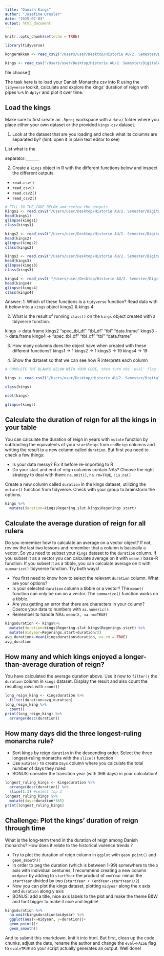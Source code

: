 ```yaml
---
title: "Danish Kings"
author: "Josefine Dresler"
date: "2025-07-03"
output: html_document
--- 
```


```r
knitr::opts_chunk$set(echo = TRUE)
```


```r
library(tidyverse)
```

```r
kongerækken <- read_csv2("/Users/user/Desktop/Historie AU/2. Semester/Digitale_arkiver_metoder/Rstudio/DanishMonarchs-main/data/kongerækken-csv-2.csv")
```

```r
kings <- read_csv("/Users/user/Desktop/Historie AU/2. Semester/Digitale_arkiver_metoder/Rstudio/DanishMonarchs-main/data/kings.csv")
```

file.choose()

The task here is to load your Danish Monarchs csv into R using the `tidyverse` toolkit, calculate and explore the kings' duration of reign with pipes `%>%` in `dplyr` and plot it over time.

## Load the kings

Make sure to first create an  `.Rproj` workspace with a `data/` folder where you place either your own dataset or the provided `kings.csv` dataset. 

1. Look at the dataset that are you loading and check what its columns are separated by? (hint: open it in plain text editor to see)

List what is the

separator:_______  

2. Create a `kings` object in R with the different functions below and inspect the different outputs.
-  `read.csv()`
-  `read_csv()`
-  `read.csv2()` 
-  `read_csv2()`
```r
# FILL IN THE CODE BELOW and review the outputs
kings1 <- read.csv2("/Users/user/Desktop/Historie AU/2. Semester/Digitale_arkiver_metoder/Rstudio/DanishMonarchs-main/data/kongerækken-csv-2.csv")
head(kings1)
glimpse(kings1)
class(kings1)

kings2 <- read_csv2("/Users/user/Desktop/Historie AU/2. Semester/Digitale_arkiver_metoder/Rstudio/DanishMonarchs-main/data/kongerækken-csv-2.csv")
head(kings2)
glimpse(kings2)
class(kings2)

kings3 <- read.csv2("/Users/user/Desktop/Historie AU/2. Semester/Digitale_arkiver_metoder/Rstudio/DanishMonarchs-main/data/kongerækken-csv-2.csv")
head(kings3)
glimpse(kings3)
class(kings3)

kings4 <- read_csv2( "/Users/user/Desktop/Historie AU/2. Semester/Digitale_arkiver_metoder/Rstudio/DanishMonarchs-main/data/kongerækken-csv-2.csv")
head(kings4)
glimpse(kings4)
class(kings4)
```
Answer: 
1. Which of these functions is a `tidyverse` function? Read data with it below into a `kings` object
kings2 & kings 4

2. What is the result of running `class()` on the `kings` object created with a tidyverse function.

kings -> data.frame
kings2 "spec_tbl_df" "tbl_df"      "tbl"         "data.frame" 
kings3 -> data.frame
kings4 -> "spec_tbl_df" "tbl_df"      "tbl"         "data.frame" 

3. How many columns does the object have when created with these different functions?
kings1 -> 1
kings2 -> 1
kings3 -> 19
kings4 -> 19

4. Show the dataset so that we can see how R interprets each column


```r
# COMPLETE THE BLANKS BELOW WITH YOUR CODE, then turn the 'eval' flag in this chunk to TRUE.

kings <- read.csv2("/Users/user/Desktop/Historie AU/2. Semester/Digitale_arkiver_metoder/Rstudio/DanishMonarchs-main/data/kongerækken-csv-2.csv")

class(kings)

ncol(kings)

glimpse(kings)


```


## Calculate the duration of reign for all the kings in your table
You can calculate the duration of reign in years with `mutate` function by subtracting the equivalents of your `startReign` from `endReign` columns and writing the result to a new column called `duration`. But first you need to check a few things:

* Is your data messy? Fix it before re-importing to R
* Do your start and end of reign columns contain NAs? Choose the right strategy to deal with them: `na.omit()`, `na.rm=TRUE`, `!is.na()`


Create a new column called  `duration` in the kings dataset, utilizing the `mutate()` function from tidyverse. Check with your group to brainstorm the options.

```r
kings %>% 
  mutate(duration=kings$Regering.slut-kings$Regerings.start)

```

## Calculate the average duration of reign for all rulers
Do you remember how to calculate an average on a vector object? If not, review the last two lessons and remember that a column is basically a vector. So you need to subset your `kings` dataset to the `duration` column. If you subset it as a vector you can calculate average on it with `mean()` base-R function. If you subset it as a tibble, you can calculate average on it with `summarize()` tidyverse function. Try both ways!

* You first need to know how to select the relevant `duration` column. What are your options?
* Is your selected `duration` column a tibble or a vector? The `mean()` function can only be run on a vector. The `summarize()` function works on a tibble.
* Are you getting an error that there are characters in your column? Coerce your data to numbers with `as.numeric()`.
* Remember to handle NAs: `mean(X, na.rm=TRUE)`


```r
kingsduration <- kings%>% 
  mutate(duration=kings$Regering.slut-kings$Regerings.start) %>% 
  mutate(midyear=Regerings.start+duration/2)
avg_duration<-mean(kingsduration$duration, na.rm = TRUE)
avg_duration
```

## How many and which kings enjoyed a longer-than-average duration of reign?

You have calculated the average duration above. Use it now to `filter()` the `duration` column in  `kings` dataset. Display the result and also  count the resulting rows with `count()`

```r
long_reign_king <- kingsduration %>% 
  filter(duration>avg_duration)
long_reign_king %>% 
  count()
print(long_reign_king) %>%
  arrange(desc(duration))
```


## How many days did the three longest-ruling monarchs rule? 

* Sort kings by reign `duration` in the descending order. Select the three longest-ruling monarchs with the `slice()` function
* Use `mutate()` to create `Days` column where you calculate the total number of days they ruled
* BONUS: consider the transition year (with 366 days) in your calculation!

```r
longest_ruling_kings <- kingsduration %>% 
  arrange(desc(duration)) %>% 
  slice(1:3) #select top 3
longest_ruling_kings %>% 
  mutate(days=duration*365)
print(longest_ruling_kings)
```


## Challenge: Plot the kings' duration of reign through time

What is the long-term trend in the duration of reign among Danish monarchs? How does it relate to the historical violence trends ? 

* Try to plot the duration of reign column in `ggplot` with `geom_point()` and  `geom_smooth()`
* In order to peg the duration (which is between 1-99) somewhere to the x axis with individual centuries, I recommend creating a new column `midyear` by adding to `startYear` the product of `endYear` minus the `startYear` divided by two (`startYear + (endYear-startYear)/2`).
* Now you can plot the kings dataset, plotting `midyear` along the x axis and `duration` along y axis
* BONUS: add a title, nice axis labels to the plot and make the theme B&W and font bigger to make it nice and legible!

```r
kingsduration %>% 
  na.omit(kingsduration$midyear) %>% 
  ggplot(aes(x=midyear, y=duration))+
  geom_point()+
  geom_smooth()
```

And to submit this rmarkdown, knit it into html. But first, clean up the code chunks, adjust the date, rename the author and change the `eval=FALSE` flag to `eval=TRUE` so your script actually generates an output.
Well done!


